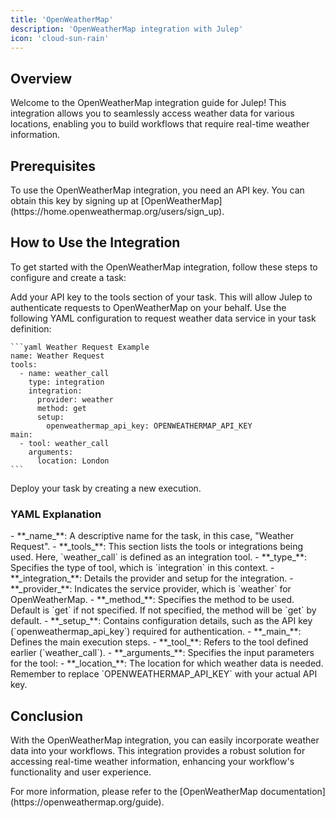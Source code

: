 ```yaml
---
title: 'OpenWeatherMap'
description: 'OpenWeatherMap integration with Julep'
icon: 'cloud-sun-rain'
---
```


## Overview

Welcome to the OpenWeatherMap integration guide for Julep! This integration allows you to seamlessly access weather data for various locations, enabling you to build workflows that require real-time weather information.

## Prerequisites

<Info type="info" title="API Key Required">
  To use the OpenWeatherMap integration, you need an API key. You can obtain this key by signing up at [OpenWeatherMap](https://home.openweathermap.org/users/sign_up).
</Info>

## How to Use the Integration

To get started with the OpenWeatherMap integration, follow these steps to configure and create a task:

<Steps>
  <Step title="Configure Your API key">
    Add your API key to the tools section of your task. This will allow Julep to authenticate requests to OpenWeatherMap on your behalf.
  </Step>
  <Step title="Create Task Definition">
    Use the following YAML configuration to request weather data service in your task definition:

    ```yaml Weather Request Example
    name: Weather Request
    tools:
      - name: weather_call
        type: integration
        integration:
          provider: weather
          method: get
          setup:
            openweathermap_api_key: OPENWEATHERMAP_API_KEY
    main:
      - tool: weather_call
        arguments:
          location: London
    ```
  </Step>
  <Step title="Run Task">
    Deploy your task by creating a new execution.
  </Step>
</Steps>

### YAML Explanation

<AccordionGroup>
  <Accordion title="Basic Configuration">
    - **_name_**: A descriptive name for the task, in this case, "Weather Request".
    - **_tools_**: This section lists the tools or integrations being used. Here, `weather_call` is defined as an integration tool.
  </Accordion>

  <Accordion title="Tool Configuration">
    - **_type_**: Specifies the type of tool, which is `integration` in this context.
    - **_integration_**: Details the provider and setup for the integration.
      - **_provider_**: Indicates the service provider, which is `weather` for OpenWeatherMap.
      - **_method_**: Specifies the method to be used. Default is `get` if not specified. If not specified, the method will be `get` by default.
      - **_setup_**: Contains configuration details, such as the API key (`openweathermap_api_key`) required for authentication.
  </Accordion>

  <Accordion title="Workflow Configuration">
    - **_main_**: Defines the main execution steps.
        - **_tool_**: Refers to the tool defined earlier (`weather_call`).
        - **_arguments_**: Specifies the input parameters for the tool:
          - **_location_**: The location for which weather data is needed.

  </Accordion>
</AccordionGroup>

<Note>
  Remember to replace `OPENWEATHERMAP_API_KEY` with your actual API key.
</Note>

## Conclusion

With the OpenWeatherMap integration, you can easily incorporate weather data into your workflows. 
This integration provides a robust solution for accessing real-time weather information, enhancing your workflow's functionality and user experience.

<Tip>
  For more information, please refer to the [OpenWeatherMap documentation](https://openweathermap.org/guide).
</Tip> 
